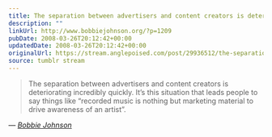 ```yaml
---
title: The separation between advertisers and content creators is deteriorating incredibly quickly
description: ""
linkUrl: http://www.bobbiejohnson.org/?p=1209
pubDate: 2008-03-26T20:12:42+00:00
updatedDate: 2008-03-26T20:12:42+00:00
originalUrl: https://stream.anglepoised.com/post/29936512/the-separation-between-advertisers-and-content
source: tumblr stream
---
```


> The separation between advertisers and content creators is deteriorating incredibly quickly. It’s this situation that leads people to say things like “recorded music is nothing but marketing material to drive awareness of an artist”.

— <cite>[Bobbie Johnson](http://www.bobbiejohnson.org/?p=1209)</cite>
